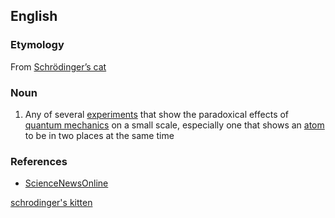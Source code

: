 ==English==

===Etymology===
From [[Schrödinger's cat|Schrödinger’s cat]]

===Noun===
{{en-noun|head=[[Schrödinger]]’s [[kitten]]}}

# {{lb|en|informal|physics}} Any of several [[experiment]]s that show the paradoxical effects of [[quantum mechanics]] on a small scale, especially one that shows an [[atom]] to be in two places at the same time

===References===
* [http://www.sciencenews.org/pages/sn_arch/5_25_96/fob1.htm ScienceNewsOnline]

[[Category:English terms spelled with Ö|schrodinger's kitten]]